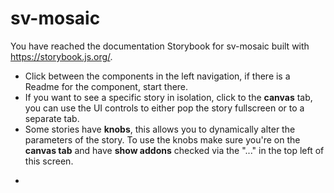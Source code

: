 
<Meta title="Overview/Readme"/>

# sv-mosaic

You have reached the documentation Storybook for sv-mosaic built with https://storybook.js.org/.

* Click between the components in the left navigation, if there is a Readme for the component, start there.
* If you want to see a specific story in isolation, click to the **canvas** tab, you can use the UI controls to either pop the story fullscreen or to a separate tab.
* Some stories have **knobs**, this allows you to dynamically alter the parameters of the story. To use the knobs make sure you're on the **canvas tab** and have **show addons** checked via the "..." in the top left of this screen.

-
